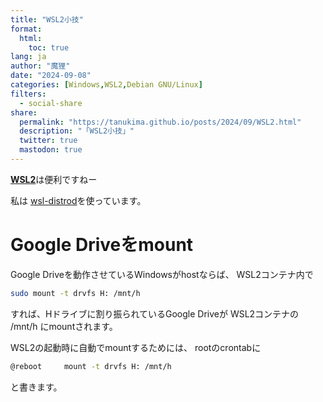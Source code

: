 ```yaml
---
title: "WSL2小技"
format:
  html:
    toc: true
lang: ja
author: "魔狸"
date: "2024-09-08"
categories: [Windows,WSL2,Debian GNU/Linux]
filters:
  - social-share
share:
  permalink: "https://tanukima.github.io/posts/2024/09/WSL2.html"
  description: "「WSL2小技」"
  twitter: true
  mastodon: true
---
```


[**WSL2**](https://learn.microsoft.com/ja-jp/windows/wsl/)は便利ですねー

私は 
[wsl-distrod](https://github.com/nullpo-head/wsl-distrod)を使っています。

# Google Driveをmount
Google Driveを動作させているWindowsがhostならば、
WSL2コンテナ内で

```bash
sudo mount -t drvfs H: /mnt/h
```
すれば、Hドライブに割り振られているGoogle Driveが WSL2コンテナの /mnt/h にmountされます。

WSL2の起動時に自動でmountするためには、
rootのcrontabに
```bash
@reboot		mount -t drvfs H: /mnt/h
```
と書きます。
